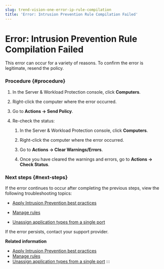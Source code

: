 ```yaml
---
slug: trend-vision-one-error-ip-rule-compilation
title: 'Error: Intrusion Prevention Rule Compilation Failed'
---
```

# Error: Intrusion Prevention Rule Compilation Failed

This error can occur for a variety of reasons. To confirm the error is legitimate, resend the policy.

### Procedure {#procedure}

1.  In the Server & Workload Protection console, click **Computers**.

2.  Right-click the computer where the error occurred.

3.  Go to **Actions → Send Policy**.

4.  Re-check the status:

    1.  In the Server & Workload Protection console, click **Computers**.

    2.  Right-click the computer where the error occurred.

    3.  Go to **Actions → Clear Warnings/Errors**.

    4.  Once you have cleared the warnings and errors, go to **Actions → Check Status**.

### Next steps {#next-steps}

If the error continues to occur after completing the previous steps, view the following troubleshooting topics:

- [Apply Intrusion Prevention best practices](apply-best-practices-error.mdx)

- [Manage rules](manage-rules-compilation-error.mdx)

- [Unassign application types from a single port](unassign-application-types-port.mdx)

If the error persists, contact your support provider.

**Related information**

- [Apply Intrusion Prevention best practices](apply-best-practices-error.mdx)
- [Manage rules](manage-rules-compilation-error.mdx)
- [Unassign application types from a single port](unassign-application-types-port.mdx)
:::
